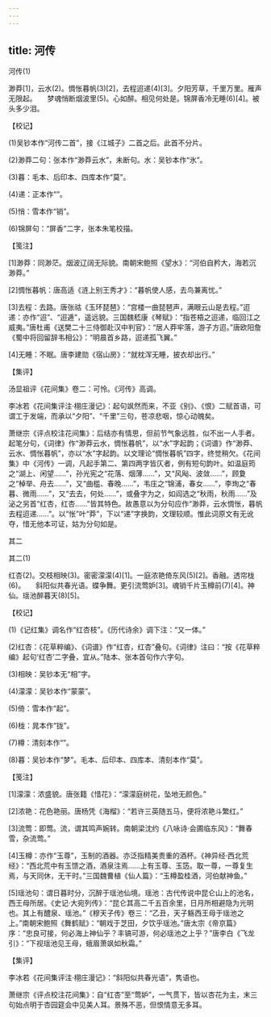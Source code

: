 ```yaml
---
---
---
```

title: 河传
---



河传(1)


渺莽[1]，云水(2)。惆怅暮帆(3)[2]，去程迢递(4)[3]。夕阳芳草，千里万里。雁声无限起。　　梦魂悄断烟波里(5)。心如醉。相见何处是。锦屏香冷无睡(6)[4]。被头多少泪。





【校记】


(1)吴钞本作“河传二首”，接《江城子》二首之后。此首不分片。

(2)渺莽二句：张本作“渺莽云水”，未断句。水：吴钞本作“氷”。

(3)暮：毛本、后印本、四库本作“莫”。

(4)递：正本作“”。

(5)悄：雪本作“销”。

(6)锦屏句：“屏香”二字，张本朱笔校描。





【笺注】


[1]渺莽：同渺茫。烟波辽阔无际貌。南朝宋鲍照《望水》：“河伯自矜大，海若沉渺莽。”

[2]惆怅暮帆：唐高适《涟上别王秀才》：“暮帆使人感，去鸟兼离忧。”

[3]去程：去路。唐张祜《玉环琵琶》：“宫楼一曲琵琶声，满眼云山是去程。”迢递：亦作“迢”、“迢逓”，遥远貌。三国魏嵇康《琴赋》：“指苍梧之迢递，临回江之威夷。”唐杜甫《送樊二十三侍御赴汉中判官》：“居人莽牢落，游子方迢。”唐欧阳詹《蜀中将回留辞韦相公》：“明晨首乡路，迢递孤飞翼。”

[4]无睡：不眠。唐李建勋《宿山房》：“就枕浑无睡，披衣却出行。”





【集评】


汤显祖评《花间集》卷二：可怜。《河传》高调。

李冰若《花间集评注·栩庄漫记》：起句飒然而来，不亚《别》、《恨》二赋首语，可谓工于发端，而承以“夕阳”、“千里”三句，苍凉悲咽，惊心动魄矣。

萧继宗《评点校注花间集》：后结亦有情思，但前节气象远胜，似不出一人手者。起笔分句，《词律》作“渺莽云水，惆怅暮帆”，以“水”字起韵；《词谱》作“渺莽、云水、惆怅暮帆”，亦以“水”字起韵。以文理论“惆怅暮帆”四字，终觉稍欠。《花间集》中《河传》一调，凡起手第二、第四两字皆仄者，例有短句韵叶。如温庭筠之“湖上、闲望……”，孙光宪之“花落、烟薄……”，又“风飐、波敛……”，顾夐之“棹举、舟去……”，又“曲槛、春晚……”，韦庄之“锦浦，春女……”，李珣之“春暮、微雨……”，又“去去，何处……”，或叠字为之，如阎选之“秋雨，秋雨……”及泌之另首“红杏，红杏……”皆其特色。故愚意以为分句应作“渺莽，云水惆怅，暮帆去程迢递……”。以“怅”叶“莽”，下以“递”字换韵，文理较顺。惟此词原文有无讹夺，惜无他本可证，姑为分句如是。





其二

其二(1)


红杏(2)。交枝相映(3)。密密濛濛(4)[1]。一庭浓艳倚东风(5)[2]。香融。透帘栊(6)。　　斜阳似共春光语。蝶争舞。更引流莺妒[3]。魂销千片玉樽前(7)[4]。神仙。瑶池醉暮天(8)[5]。





【校记】


(1)《记红集》调名作“红杏枝”。《历代诗余》调下注：“又一体。”

(2)红杏：《花草粹编》、《词谱》作“红杏，红杏”叠句。《词律》注曰：“按《花草粹编》起句‘红杏’二字叠，宜从。”陆本、张本首句作六字句。

(3)相映：吴钞本无“相”字。

(4)濛濛：吴钞本作“蒙蒙”。

(5)倚：雪本作“起”。

(6)栊：晁本作“拢”。

(7)樽：清刻本作“”。

(8)暮：吴钞本作“梦”。毛本、后印本、四库本、清刻本作“莫”。





【笺注】


[1]濛濛：浓盛貌。唐张籍《惜花》：“濛濛庭树花，坠地无颜色。”

[2]浓艳：花色艳丽。唐杨凭《海榴》：“若许三英随五马，便将浓艳斗繁红。”

[3]流莺：即莺。流，谓其鸣声婉转。南朝梁沈约《八咏诗·会圃临东风》：“舞春雪，杂流莺。”

[4]玉樽：亦作“玉尊”，玉制的酒器。亦泛指精美贵重的酒杯。《神异经·西北荒经》：“西北荒中有玉馈之酒，酒泉注焉……上有玉尊、玉笾。取一尊，一尊复生焉，与天同休，无干时。”三国魏曹植《仙人篇》：“玉樽盈桂酒，河伯献神鱼。”

[5]瑶池句：谓日暮时分，沉醉于瑶池仙境。瑶池：古代传说中昆仑山上的池名，西王母所居。《史记·大宛列传》：“昆仑其高二千五百余里，日月所相避隐为光明也。其上有醴泉、瑶池。”《穆天子传》卷三：“乙丑，天子觞西王母于瑶池之上。”南朝宋鲍照《舞鹤赋》：“朝戏于芝田，夕饮乎瑶池。”唐太宗《帝京篇》序：“忠良可接，何必海上神仙乎？丰镐可游，何必瑶池之上乎？”唐李白《飞龙引》：“下视瑶池见王母，蛾眉萧飒如秋霜。”





【集评】


李冰若《花间集评注·栩庄漫记》：“斜阳似共春光语”，隽语也。

萧继宗《评点校注花间集》：自“红杏”至“莺妒”，一气贯下，皆以杏花为主，末三句始点明于杏园筵会中见美人耳。景殊不恶，但恨情意无多耳。